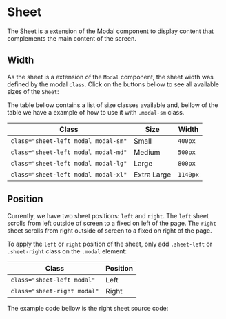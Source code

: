 
<Meta of={SheetStories} />

# Sheet

The Sheet is a extension of the Modal component to display content that complements the main content of the screen.

## Width

As the sheet is a extension of the `Modal` component, the sheet width was defined by the modal `class`. Click on the buttons bellow to see all available sizes of the `Sheet`:

<div style={{ display: 'flex', flexWrap: 'wrap', gap: 10 }}>
  <Story of={SheetStories.Small} />

  <Story of={SheetStories.Medium} />

  <Story of={SheetStories.Large} />

  <Story of={SheetStories.ExtraLarge} />
</div>

The table bellow contains a list of size classes available and, bellow of the table we have a example of how to use it with `.modal-sm` class.

| Class                               | Size           | Width                |
| ----------------------------------- | -------------- | -------------------- |
| `class="sheet-left modal modal-sm"` | Small          | `400px`              |
| `class="sheet-left modal modal-md"` | Medium         | `500px`              |
| `class="sheet-left modal modal-lg"` | Large          | `800px`              |
| `class="sheet-left modal modal-xl"` | Extra Large    | `1140px`             |

<Source of={SheetStories.Small} dark />

## Position

Currently, we have two sheet positions: `left` and `right`. The `left` sheet scrolls from left outside of screen to a fixed on left of the page. The `right` sheet scrolls from right outside of screen to a fixed on right of the page.

<div style={{ display: 'flex', flexWrap: 'wrap', gap: 10 }}>
  <Story of={SheetStories.Left} />

  <Story of={SheetStories.Right} />
</div>

To apply the `left` or `right` position of the sheet, only add `.sheet-left` or `.sheet-right` class on the `.modal` element:

| Class                       | Position       |
| --------------------------- | -------------- |
| `class="sheet-left modal"`  | Left           |
| `class="sheet-right modal"` | Right          |

The example code bellow is the right sheet source code:

<Source of={SheetStories.Right} dark />
